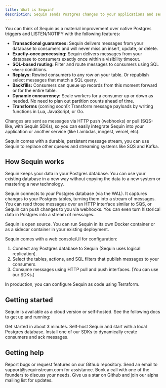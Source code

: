 ```yaml
---
title: What is Sequin?
description: Sequin sends Postgres changes to your applications and services. It’s designed to never miss an insert, update, or delete and provide exactly-once processing of all changes.
---
```


You can think of Sequin as a material improvement over native Postgres triggers and LISTEN/NOTIFY with the following features:

* **Transactional guarantees:** Sequin delivers messages from your database to consumers and will never miss an insert, update, or delete.
* **Exactly-once processing:** Sequin delivers messages from your database to consumers exactly once within a visibility timeout.
* **SQL-based routing:** Filter and route messages to consumers using SQL `where` conditions.
* **Replays:** Rewind consumers to any row on your table. Or republish select messages that match a SQL query.
* **Backfills:** Consumers can queue up records from this moment forward or for the entire table.
* **Dynamic concurrency:** Scale workers for a consumer up or down as needed. No need to plan out partition counts ahead of time.
* **Transforms** (coming soon\!): Transform message payloads by writing functions in Lua, JavaScript, or Go.

Changes are sent as messages via HTTP push (webhooks) or pull (SQS-like, with Sequin SDKs), so you can easily integrate Sequin into your application or another service (like Lambdas, inngest, vercel, etc).

Sequin comes with a durable, persistent message stream, you can use Sequin to replace other queues and streaming systems like SQS and Kafka.

## How Sequin works

Sequin keeps your data in your Postgres database. You can use your existing database in a new way without copying the data to a new system or mastering a new technology.

Sequin connects to your Postgres database (via the WAL). It captures changes to your Postgres tables, turning them into a stream of messages. You can read those messages over an HTTP interface similar to SQS, or Sequin can push changes to you via webhooks. You can even turn historical data in Postgres into a stream of messages.

Sequin is open source. You can run Sequin in its own Docker container or as a sidecar container in your existing deployment.

Sequin comes with a web console/UI for configuration:

1. Connect any Postgres database to Sequin (Sequin uses logical replication).
2. Select the tables, actions, and SQL filters that publish messages to your consumers.
3. Consume messages using HTTP pull and push interfaces. (You can use our SDKs.)

In production, you can configure Sequin as code using Terraform.


## Getting started

Sequin is available as a cloud version or self-hosted. See the following docs to get up and running:

<Card title="Cloud Quickstart" icon="cloud" href="/quickstart" horizontal>
  Get started in about 3 minutes.
</Card>
<Card title="Self-hosted Quickstart" icon="docker" href="/self-hosting/installation" horizontal>
  Self-host Sequin and start with a local Postgres database.
</Card>
<Card title="SDKs" icon="code" href="/sdks" horizontal>
  Install one of our SDKs to dynamically create consumers and ack messages.
</Card>

## Getting help
<CardGroup>
  <Card title="Open an issue" icon="github" href="https://github.com/sequinstream/sequin">
    Report bugs or request features on our Github repository.
  </Card>
  <Card title="Email support" icon="envelope" href="mailto:support@sequinstream.com">
    Send an email to support@sequinstream.com for assistance.
  </Card>
  <Card title="Schedule a call" icon="phone" href="https://calendly.com/sequin_io/vip-meeting">
    Book a call with one of the founders to discuss your needs.
  </Card>
  <Card title="Stay updated" icon="star" href="https://sequinstream.com/alpha">
    Give us a star on Github and join our alpha mailing list for updates.
  </Card>
</CardGroup>